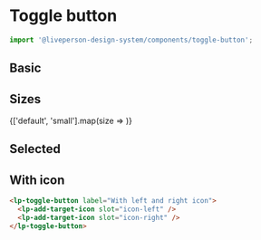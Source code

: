 



<Meta title="Components/ToggleButton" component={ToggleButton} />

# Toggle button

```jsx
import '@liveperson-design-system/components/toggle-button';
```

<ArgsTable of={ToggleButton} />

## Basic

<Preview>
  <lp-toggle-button label="Toggle" />
</Preview>

<Preview light>
  <lp-toggle-button theme="light" label="Toggle" />
</Preview>

## Sizes

<Preview>
  {['default', 'small'].map(size => <lp-toggle-button key={size} size={size} label={size} />)}
</Preview>

## Selected

<Preview>
  <lp-toggle-button label="Selected" selected />
</Preview>

<Preview light>
  <lp-toggle-button theme="light" label="Selected" selected />
</Preview>

## With icon

<WithIconStoryDescription />

<Preview>
  <lp-toggle-button label="With left icon">
    <lp-add-target-icon slot="icon-left" />
  </lp-toggle-button>
  <lp-toggle-button label="With right icon">
    <lp-add-target-icon slot="icon-right" />
  </lp-toggle-button>
  <lp-toggle-button label="With left and right icon">
    <lp-add-target-icon slot="icon-left" />
    <lp-add-target-icon slot="icon-right" />
  </lp-toggle-button>
</Preview>

```html
<lp-toggle-button label="With left and right icon">
  <lp-add-target-icon slot="icon-left" />
  <lp-add-target-icon slot="icon-right" />
</lp-toggle-button>
```
